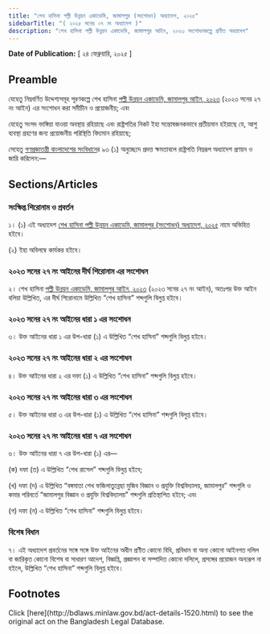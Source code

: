 ```yaml
---
title: "শেখ হাসিনা পল্লী উন্নয়ন একাডেমি, জামালপুর (সংশোধন) অধ্যাদেশ, ২০২৫"
sidebarTitle: "( ২০২৫ সনের ০৭ নং অধ্যাদেশ )"
description: "শেখ হাসিনা পল্লী উন্নয়ন একাডেমি, জামালপুর আইন, ২০২৩ সংশোধনকল্পে প্রণীত অধ্যাদেশ"
---
```


**Date of Publication:** [ ২৪ ফেব্রুয়ারি, ২০২৫ ]

## Preamble

যেহেতু নিম্নবর্ণিত উদ্দেশ্যসমূহ পূরণকল্পে শেখ হাসিনা [পল্লী উন্নয়ন একাডেমি, জামালপুর আইন, ২০২৩](/laws/volume-53/act-1445 "পল্লী উন্নয়ন একাডেমি, জামালপুর আইন, ২০২৩") (২০২৩ সনের ২৭ নং আইন) এর সংশোধন করা সমীচীন ও প্রয়োজনীয়; এবং

যেহেতু সংসদ ভাঙ্গিয়া যাওয়া অবস্থায় রহিয়াছে এবং রাষ্ট্রপতির নিকট ইহা সন্তোষজনকভাবে প্রতীয়মান হইয়াছে যে, আশু ব্যবস্থা গ্রহণের জন্য প্রয়োজনীয় পরিস্থিতি বিদ্যমান রহিয়াছে;

সেহেতু [গণপ্রজাতন্ত্রী বাংলাদেশের সংবিধান](/act-957.html "গণপ্রজাতন্ত্রী বাংলাদেশের সংবিধান")ের ৯৩ (১) অনুচ্ছেদে প্রদত্ত ক্ষমতাবলে রাষ্ট্রপতি নিম্নরূপ অধ্যাদেশ প্রণয়ন ও জারি করিলেন:—

## Sections/Articles

### সংক্ষিপ্ত শিরোনাম ও প্রবর্তন

১। (১) এই অধ্যাদেশ [শেখ হাসিনা পল্লী উন্নয়ন একাডেমি, জামালপুর (সংশোধন) অধ্যাদেশ, ২০২৫](/laws/volume-56/act-1520 "শেখ হাসিনা পল্লী উন্নয়ন একাডেমি, জামালপুর (সংশোধন) অধ্যাদেশ, ২০২৫") নামে অভিহিত হইবে।

(২) ইহা অবিলম্বে কার্যকর হইবে।

### ২০২৩ সনের ২৭ নং আইনের দীর্ঘ শিরোনাম এর সংশোধন

২। শেখ হাসিনা [পল্লী উন্নয়ন একাডেমি, জামালপুর আইন, ২০২৩](/laws/volume-53/act-1445 "পল্লী উন্নয়ন একাডেমি, জামালপুর আইন, ২০২৩") (২০২৩ সনের ২৭ নং আইন), অতঃপর উক্ত আইন বলিয়া উল্লিখিত, এর দীর্ঘ শিরোনামে উল্লিখিত “শেখ হাসিনা” শব্দগুলি বিলুপ্ত হইবে।

### ২০২৩ সনের ২৭ নং আইনের ধারা ১ এর সংশোধন

৩। উক্ত আইনের ধারা ১ এর উপ-ধারা (১) এ উল্লিখিত “শেখ হাসিনা” শব্দগুলি বিলুপ্ত হইবে।

### ২০২৩ সনের ২৭ নং আইনের ধারা ২ এর সংশোধন

৪। উক্ত আইনের ধারা ২ এর দফা (১) এ উল্লিখিত “শেখ হাসিনা” শব্দগুলি বিলুপ্ত হইবে।

### ২০২৩ সনের ২৭ নং আইনের ধারা ৩ এর সংশোধন

৫। উক্ত আইনের ধারা ৩ এর উপ-ধারা (১) এ উল্লিখিত “শেখ হাসিনা” শব্দগুলি বিলুপ্ত হইবে।

### ২০২৩ সনের ২৭ নং আইনের ধারা ৭ এর সংশোধন

৬। উক্ত আইনের ধারা ৭ এর উপ-ধারা (১) এর—

(ক) দফা (ত) এ উল্লিখিত “শেখ রাসেল” শব্দগুলি বিলুপ্ত হইবে;

(খ) দফা (দ) এ উল্লিখিত “বঙ্গমাতা শেখ ফজিলাতুন্নেছা মুজিব বিজ্ঞান ও প্রযুক্তি বিশ্ববিদ্যালয়, জামালপুর” শব্দগুলি ও কমার পরিবর্তে “জামালপুর বিজ্ঞান ও প্রযুক্তি বিশ্ববিদ্যালয়” শব্দগুলি প্রতিস্থাপিত হইবে; এবং

(গ) দফা (ন) এ উল্লিখিত “শেখ হাসিনা” শব্দগুলি বিলুপ্ত হইবে।

### বিশেষ বিধান

৭। এই অধ্যাদেশ প্রবর্তনের সঙ্গে সঙ্গে উক্ত আইনের অধীন প্রণীত কোনো বিধি, প্রবিধান বা অন্য কোনো আইনগত দলিল বা জারিকৃত কোনো বিশেষ বা সাধারণ আদেশ, বিজ্ঞপ্তি, প্রজ্ঞাপন বা সম্পাদিত কোনো দলিলে, প্রসঙ্গের প্রয়োজন অন্যরূপ না হইলে, উল্লিখিত “শেখ হাসিনা” শব্দগুলি বিলুপ্ত হইবে।

## Footnotes

<Note>
  Click [here](http://bdlaws.minlaw.gov.bd/act-details-1520.html) to see the original act on the Bangladesh Legal Database.
</Note>
